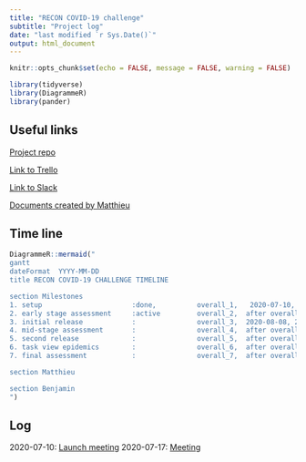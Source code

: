 ```yaml
---
title: "RECON COVID-19 challenge"
subtitle: "Project log"
date: "last modified `r Sys.Date()`"
output: html_document
---
```


```r
knitr::opts_chunk$set(echo = FALSE, message = FALSE, warning = FALSE)
```

```r
library(tidyverse)
library(DiagrammeR)
library(pander)
```

## Useful links

[Project repo](https://github.com/matthieugold/covid19_challenge)

[Link to Trello](https://trello.com/b/PQch7ney/covid19-challenge)

[Link to Slack](https://app.slack.com/client/T2SFJJQRL/G016PGWRPAA/thread/C2SFJJV8E-1594388640.056600)

[Documents created by Matthieu](https://matthieugold.github.io/covid-19-challenge/docs/document_list.html)

## Time line

```r
DiagrammeR::mermaid("
gantt
dateFormat  YYYY-MM-DD
title RECON COVID-19 CHALLENGE TIMELINE

section Milestones
1. setup                      :done,          overall_1,   2020-07-10, 1d
2. early stage assessment     :active         overall_2,  after overall_1, 2020-08-07   
3. initial release            :               overall_3,  2020-08-08, 2020-08-30
4. mid-stage assessment       :               overall_4,  after overall_3, 2020-09-27
5. second release             :               overall_5,  after overall_4, 2020-10-10
6. task view epidemics        :               overall_6,  after overall_5, 2020-10-25
7. final assessment           :               overall_7,  after overall_6, 2020-11-27

section Matthieu

section Benjamin
")
```

## Log

2020-07-10: [Launch meeting](meeting_notes/2020-07-10_launch_meeting.html)
2020-07-17: [Meeting](meeting_notes/2020-07-17_meeting.html)

